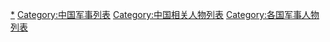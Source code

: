 [[Category:中国军事人物|*]]
[[Category:中国军事列表|Category:中国军事列表]]
[[Category:中国相关人物列表|Category:中国相关人物列表]]
[[Category:各国军事人物列表|Category:各国军事人物列表]]
